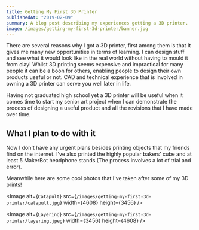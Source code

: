```yaml
---
title: Getting My First 3D Printer
publishedAt: "2019-02-09"
summary: A blog post describing my experiences getting a 3D printer.
image: /images/getting-my-first-3d-printer/banner.jpg
---
```


There are several reasons why I got a 3D printer, first among them is that It gives me many new opportunities in terms of learning. I can design stuff and see what it would look like in the real world without having to mould it from clay!
Whilst 3D printing seems expensive and impractical for many people it can be a boon for others, enabling people to design their own products useful or not. CAD and technical experience that is involved in owning a 3D printer can serve you well later in life.

Having not graduated high school yet a 3D printer will be useful when it comes time to start my senior art project when I can demonstrate the process of designing a useful product and all the revisions that I have made over time.

## What I plan to do with it

Now I don't have any urgent plans besides printing objects that my friends find on the internet. I've also printed the highly popular bakers’ cube and at least 5 MakerBot headphone stands (The process involves a lot of trial and error).

Meanwhile here are some cool photos that I've taken after some of my 3D prints!

<Image
  alt={`Catapult`}
  src={`/images/getting-my-first-3d-printer/catapult.jpg`}
  width={4608}
  height={3456}
/>

<Image
  alt={`Layering`}
  src={`/images/getting-my-first-3d-printer/layering.jpeg`}
  width={3456}
  height={4608}
/>
